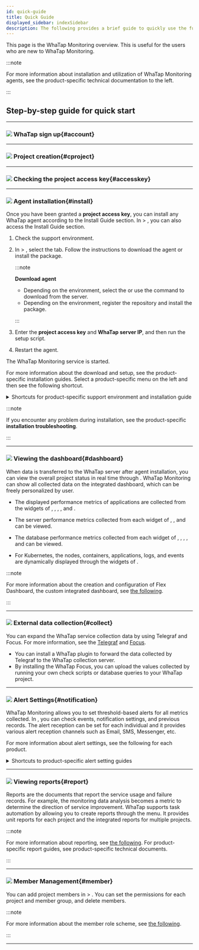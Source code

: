 ```yaml
---
id: quick-guide
title: Quick Guide
displayed_sidebar: indexSidebar
description: The following provides a brief guide to quickly use the functions of WhaTap Monitoring.
---
```


This page is the WhaTap Monitoring overview. This is useful for the users who are new to WhaTap Monitoring.

:::note

For more information about installation and utilization of WhaTap Monitoring agents, see the product-specific technical documentation to the left.

:::

## Step-by-step guide for quick start

----

### ![](/img/number-01.png) WhaTap sign up{#account}


<Createaccount />

----

### ![](/img/number-02.png) Project creation{#cproject}


<Createprojectv2 />

----

### ![](/img/number-03.png) Checking the project access key{#accesskey}


<Accesskeyintro />

----

### ![](/img/number-04.png) Agent installation{#install}

Once you have been granted a **project access key**, you can install any WhaTap agent according to the Install Guide section. In <Cmdname sid="management" className="uitext" /> > <Cmdname sid="agent_installation" className="uitext" />, you can also access the Install Guide section.

1. Check the support environment. 

2. In <Cmdname sid="management" className="uitext" /> > <Cmdname sid="agent_installation" className="uitext" />, select the <Cmdname sid="JAVA-agent-setup-1-subject" className="uitext" /> tab. Follow the instructions to download the agent or install the package.

   :::note 

   **Download agent**

   - Depending on the environment, select the <Cmdname sid="download" className="uitext" /> or use the command to download from the server.
   - Depending on the environment, register the repository and install the package.

   :::

3. Enter the **project access key** and **WhaTap server IP**, and then run the setup script.  

4. Restart the agent. 

The WhaTap Monitoring service is started. 

For more information about the download and setup, see the product-specific installation guides. Select a product-specific menu on the left and then see the following shortcut.

<details>
<summary>Shortcuts for product-specific support environment and installation guide</summary>

- **Java**
  - [Support environment](/java/supported-spec)
  - [Agent installation](/java/install-agent)
- **PHP**
  - [Support environment](/php/supported-spec)
  - [Agent installation](/php/install-agent)
- **Node.js**
  - [Support environment](/nodejs/supported-spec)
  - [Agent installation](/nodejs/install-agent)
- **Python**
  - [Support environment](/python/supported-spec)
  - [Agent installation](/python/install-agent)
- **.NET**
  - [Support environment](/dotnet/supported-spec)
  - [Agent installation](/dotnet/install-agent)
- **Go**
  - [Support environment](/golang/supported-spec)
  - [Agent installation](/golang/install-agent)
- **Server**
  - [Support environment](/server/supported-spec)
  - [Agent installation](/server/install-agent)
- **Kubernetes**
  - [Support environment](/kubernetes/supported-spec)
  - [Agent installation](/kubernetes/install) 
- **PostgreSQL**
  - [Support environment](/postgresql/monitoring-support)
  - [Agent installation](/postgresql/install-agent)
- **Oracle**
  - [Support environment](/oracle/monitoring-support)
  - [Agent installation](/oracle/install-agent)
- **MySQL**
  - [Support environment](/mysql/monitoring-support)
  - [Agent installation](/mysql/install-agent)
- **SQL Server**
  - [Support environment](/mssql/monitoring-support)
  - [Agent installation](/mssql/install-agent)
- **Tibero**
  - [Support environment](/tibero/monitoring-support)
  - [Agent installation](/tibero/install-agent)
- **CUBRID**
  - [Support environment](/cubrid/monitoring-support)
  - [Agent installation](/cubrid/install-agent)
- **Altibase**
  - [Support environment](/altibase/monitoring-support)
  - [Agent installation](/altibase/install-agent)
- **Redis**
  - [Support environment](/redis/monitoring-support)
  - [Agent installation](/redis/install-agent)
- **MongoDB**
  - [Support environment](/mongodb/monitoring-support)
  - [Agent installation](/mongodb/install-agent)
- [URL](/url/url-install)
- **Cloud** 
  - [Amazon ECS](/amazon-ecs/install-agent)
  - [Amazon Cloudwatch](/amazon-cloudwatch/install-agent)
  - [Azure Monitor](/azure/install-agent)
  - [Naver Cloud Monitoring](/ncloud/install-agent)
  - [Oracle Cloud Monitor](/oracle-cloud/install-agent)
- [Log](/log/log-function)

</details>

:::note

If you encounter any problem during installation, see the product-specific **installation troubleshooting**.

:::

----

### ![](/img/number-05.png) Viewing the dashboard{#dashboard}

When data is transferred to the WhaTap server after agent installation, you can view the overall project status in real time through <Cmdname sid="dashboard" className="uitext" />. WhaTap Monitoring can show all collected data on the integrated dashboard, which can be freely personalized by user.

- The displayed performance metrics of applications are collected from the widgets of <Cmdname sid="app_dashboard" className="uitext" />, <Cmdname sid="transaction_map" className="uitext" />, <Cmdname sid="active_transaction" className="uitext" />, <Cmdname sid="application_topology" className="uitext" />, and <Cmdname sid="flexboard" className="uitext" />.

  <Videos url="https://whatap-landing-resource.s3.ap-northeast-2.amazonaws.com/app-activeTransection.mp4" />

- The server performance metrics collected from each widget of <Cmdname sid="sms_resource_board" className="uitext" />, <Cmdname sid="sms_compound_eye" className="uitext" />, and <Cmdname sid="flexboard" className="uitext" /> can be viewed.

  <Videos url="https://whatap-landing-resource.s3.ap-northeast-2.amazonaws.com/server-compound.mp4" />

- The database performance metrics collected from each widget of <Cmdname sid="instance_list" className="uitext" />, <Cmdname sid="instance_monitoring" className="uitext" />, <Cmdname sid="multi_instance_monitoring" className="uitext" />, <Cmdname sid="slow_query" className="uitext" />, and <Cmdname sid="flexboard" className="uitext" /> can be viewed.

  <Videos url="https://img.whatap.io/23/11/06/031831DB_prd.mp4" />

- For Kubernetes, the nodes, containers, applications, logs, and events are dynamically displayed through the widgets of <Cmdname sid="containerMap" className="uitext" />.

  <Videos url="https://img.whatap.io/23/11/06/022318en_kubernetes_.mp4" />

:::note

For more information about the creation and configuration of Flex Dashboard, the custom integrated dashboard, see [the following](/java/flex-board).

:::

----

### ![](/img/number-06.png) External data collection{#collect}

You can expand the WhaTap service collection data by using Telegraf and Focus. For more information, see the [Telegraf](/telegraf/introduction.mdx) and [Focus](/focus/introduction.mdx).

- You can install a WhaTap plugin to forward the data collected by Telegraf to the WhaTap collection server.
- By installing the WhaTap Focus, you can upload the values collected by running your own check scripts or database queries to your WhaTap project.

----

### ![](/img/ic-number-07.svg) Alert Settings{#notification}

WhaTap Monitoring allows you to set threshold-based alerts for all metrics collected. In <Cmdname sid="event_statistic" className="uitext" />, you can check events, notification settings, and previous records. The alert reception can be set for each individual and it provides various alert reception channels such as Email, SMS, Messenger, etc. 

For more information about alert settings, see the following for each product. 

<details>
<summary>Shortcuts to product-specific alert setting guides</summary>

- [Java](/java/apm-set-notice)
- [PHP](/php/apm-set-notice)
- [Node.js](/nodejs/apm-set-notice)
- [Python](/python/apm-set-notice)
- [.NET](/dotnet/apm-set-notice)
- [Go](/golang/apm-set-notice)
- [Server](/server/set-notice)
- [PostgreSQL](/postgresql/set-notice)
- [Oracle](/oracle/set-notice)
- [MySQL](/mysql/set-notice)
- [SQL Server](/mssql/set-notice)
- [Tibero](/tibero/set-notice)
- [CUBRID](/cubrid/set-notice)
- [Altibase](/altibase/set-notice)
- [Redis](/redis/set-notice)
- [MongoDB](/mongodb/set-notice) 
- [Kubernetes](/kubernetes/set-notice)
- [URL](/url/url-event)
- [Amazon CloudWatch](a/mazon-cloudwatch/set-notice)
- [Amazon ECS](/amazon-ecs/set-notice)
- [Azure Monitor](/azure/set-notice)
- [Naver Cloud Monitoring](/ncloud/set-notice)
- [Oracle Cloudd Monitor](/oracle-cloud/set-notice)
- [Log](/log/set-notice)

</details>

----

### ![](/img/ic-number-08.svg) Viewing reports{#report}

Reports are the documents that report the service usage and failure records. For example, the monitoring data analysis becomes a metric to determine the direction of service improvement. WhaTap supports task automation by allowing you to create reports through the <Cmdname sid="report" className="uitext" /> menu. It provides unit reports for each project and the integrated reports for multiple projects.

:::note

For more information about reporting, see [the following](/java/report-intro). For product-specific report guides, see product-specific technical documents.

:::

----

### ![](/img/ic-number-09.svg) Member Management{#member}

You can add project members in <Cmdname sid="management" className="uitext" /> > <Cmdname sid="project_member" className="uitext" />. You can set the permissions for each project and member group, and delete members.  

:::note

For more information about the member role scheme, see [the following](/project/project-structure#project-auth).

:::

----
